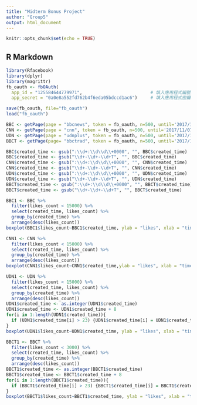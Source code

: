 ```yaml
---
title: "Midterm Bonus Project"
author: "Group5"
output: html_document
---
```


```r
knitr::opts_chunk$set(echo = TRUE)
```

## R Markdown
```r
library(Rfacebook)
library(dplyr)
library(magrittr)
fb_oauth <- fbOAuth(
  app_id = "125584644779971",                          # 填入應用程式編號
  app_secret = "0a0e8a552fd762b4f6eda05bdccd1ac6")     # 填入應用程式密鑰    

save(fb_oauth, file="fb_oauth")
load("fb_oauth")
```

```r
BBC <- getPage(page = "bbcnews", token = fb_oauth, n=500, until='2017/11/07') 
CNN <- getPage(page = "cnn", token = fb_oauth, n=500, until='2017/11/07')
UDN <- getPage(page = "udnplus", token = fb_oauth, n=500, until='2017/11/07')
BBCT <- getPage(page= "bbctrad", token = fb_oauth, n=500, until='2017/11/07')
```


```r
BBC$created_time <- gsub(":\\d+:\\d\\d\\+0000", "", BBC$created_time)
BBC$created_time <- gsub("\\d+-\\d+-\\d+T", "", BBC$created_time)
CNN$created_time <- gsub(":\\d+:\\d\\d\\+0000", "", CNN$created_time)
CNN$created_time <- gsub("\\d+-\\d+-\\d+T", "", CNN$created_time)
UDN$created_time <- gsub(":\\d+:\\d\\d\\+0000", "", UDN$created_time)
UDN$created_time <- gsub("\\d+-\\d+-\\d+T", "", UDN$created_time)
BBCT$created_time <- gsub(":\\d+:\\d\\d\\+0000", "", BBCT$created_time)
BBCT$created_time <- gsub("\\d+-\\d+-\\d+T", "", BBCT$created_time)
```


```r
BBC1 <- BBC %>%
  filter(likes_count < 15000) %>%
  select(created_time, likes_count) %>%
  group_by(created_time) %>%
  arrange(desc(likes_count))
boxplot(BBC1$likes_count~BBC1$created_time, ylab = "likes", xlab = "time(hour)", maon = "BBC")
```

```r
CNN1 <- CNN %>%
  filter(likes_count < 15000) %>%
  select(created_time, likes_count) %>%
  group_by(created_time) %>%
  arrange(desc(likes_count))
boxplot(CNN1$likes_count~CNN1$created_time,ylab = "likes", xlab = "time(hour)", main = "CNN")
```

```r
UDN1 <- UDN %>%
  filter(likes_count < 15000) %>%
  select(created_time, likes_count) %>%
  group_by(created_time) %>%
  arrange(desc(likes_count))
UDN1$created_time <- as.integer(UDN1$created_time)
UDN1$created_time <- UDN1$created_time + 8
for(i in 1:length(UDN1$created_time)){
  if (UDN1$created_time[i] > 23) {UDN1$created_time[i] = UDN1$created_time[i] - 24}
}
boxplot(UDN1$likes_count~UDN1$created_time, ylab = "likes", xlab = "time(hour)" , main = "udnplus")

```


```r
BBCT1 <- BBCT %>%
  filter(likes_count < 3000) %>%
  select(created_time, likes_count) %>%
  group_by(created_time) %>%
  arrange(desc(likes_count))
BBCT1$created_time <- as.integer(BBCT1$created_time)
BBCT1$created_time <- BBCT1$created_time + 8
for(i in 1:length(BBCT1$created_time)){
  if (BBCT1$created_time[i] > 23) {BBCT1$created_time[i] = BBCT1$created_time[i] - 24}
}
boxplot(BBCT1$likes_count~BBCT1$created_time, ylab = "likes", xlab = "time(hour)", main = "BBC Trad")

```

